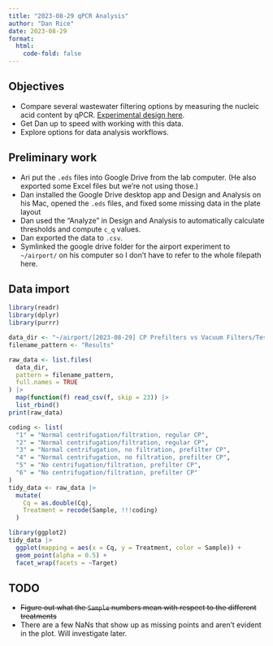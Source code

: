 ```yaml
---
title: "2023-08-29 qPCR Analysis"
author: "Dan Rice"
date: 2023-08-29
format:
  html:
    code-fold: false
---
```

## Objectives

- Compare several wastewater filtering options by measuring the nucleic acid content by qPCR. [Experimental design here](https://docs.google.com/document/d/10aEcOwlJ0ZZANC93gd5KM6j-u8T8MI4ML7Ibh5uivMo/edit?usp=sharing).
- Get Dan up to speed with working with this data.
- Explore options for data analysis workflows.

## Preliminary work

- Ari put the `.eds` files into Google Drive from the lab computer. (He also exported some Excel files but we're not using those.)
- Dan installed the Google Drive desktop app and Design and Analysis on his Mac, opened the `.eds` files, and fixed some missing data in the plate layout
- Dan used the "Analyze" in Design and Analysis to automatically calculate thresholds and compute `c_q` values.
- Dan exported the data to `.csv`.
- Symlinked the google drive folder for the airport experiment to `~/airport/` on his computer so I don't have to refer to the whole filepath here.

## Data import

```r
library(readr)
library(dplyr)
library(purrr)

data_dir <- "~/airport/[2023-08-29] CP Prefilters vs Vacuum Filters/Test 1 qPCR Results/csv/"
filename_pattern <- "Results"
```

```r
raw_data <- list.files(
  data_dir,
  pattern = filename_pattern,
  full.names = TRUE
) |>
  map(function(f) read_csv(f, skip = 23)) |>
  list_rbind()
print(raw_data)
```

```r
coding <- list(
  "1" = "Normal centrifugation/filtration, regular CP",
  "2" = "Normal centrifugation/filtration, regular CP",
  "3" = "Normal centrifugation, no filtration, prefilter CP",
  "4" = "Normal centrifugation, no filtration, prefilter CP",
  "5" = "No centrifugation/filtration, prefilter CP",
  "6" = "No centrifugation/filtration, prefilter CP"
)
tidy_data <- raw_data |>
  mutate(
    Cq = as.double(Cq),
    Treatment = recode(Sample, !!!coding)
  )
```

```r
library(ggplot2)
tidy_data |>
  ggplot(mapping = aes(x = Cq, y = Treatment, color = Sample)) +
  geom_point(alpha = 0.5) +
  facet_wrap(facets = ~Target)
```

## TODO

- ~~Figure out what the `Sample` numbers mean with respect to the different treatments~~
- There are a few NaNs that show up as missing points and aren't evident in the plot. Will investigate later.
